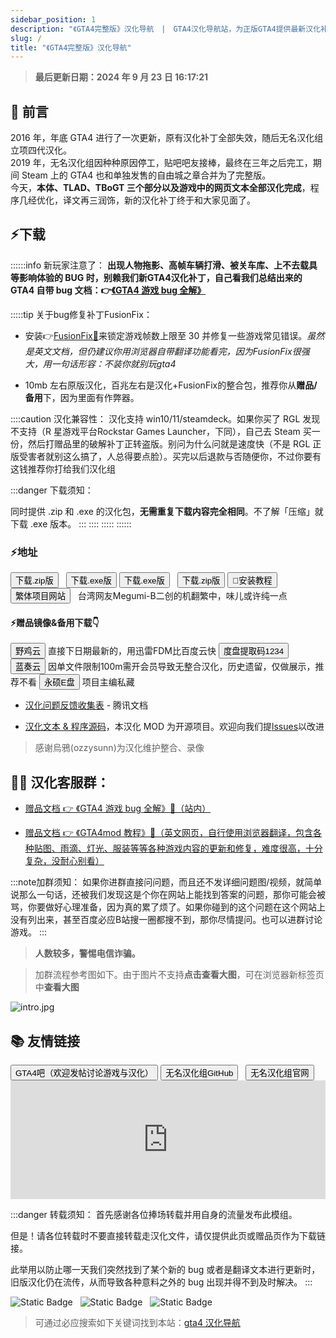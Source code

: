 ```yaml
---
sidebar_position: 1
description: "《GTA4完整版》汉化导航　|　GTA4汉化导航站，为正版GTA4提供最新汉化补丁"
slug: /
title: "《GTA4完整版》汉化导航"
---
```


> **最后更新日期：2024 年 9 月 23 日 16:17:21**

## 📄 前言

2016 年，年底 GTA4 进行了一次更新，原有汉化补丁全部失效，随后无名汉化组立项四代汉化。<br/>
2019 年，无名汉化组因种种原因停工，贴吧吧友接棒，最终在三年之后完工，期间 Steam 上的 GTA4 也和单独发售的自由城之章合并为了完整版。<br/>
今天，**本体、TLAD、TBoGT 三个部分以及游戏中的网页文本全部汉化完成**，程序几经优化，译文再三润饰，新的汉化补丁终于和大家见面了。

## ⚡下载

::::::info 新玩家注意了：
**出现人物拖影、高帧车辆打滑、被关车库、上不去载具等影响体验的 BUG 时，别赖我们新GTA4汉化补丁，自己看我们总结出来的 GTA4 自带 bug 文档：👉[《GTA4 游戏 bug 全解》](../docs/GTA4%E6%B8%B8%E6%88%8F%E7%9B%B8%E5%85%B3%E9%97%AE%E9%A2%98%EF%BC%88%E6%97%A0%E5%85%B3%E6%B1%89%E5%8C%96%E8%A1%A5%E4%B8%81%EF%BC%89/1%EF%BC%9A%E6%B8%B8%E6%88%8F%E7%9B%B8%E5%85%B3%E9%97%AE%E9%A2%98.md)**


:::::tip 关于bug修复补丁FusionFix：
- 安装👉[FusionFix📄](https://github.com/ThirteenAG/GTAIV.EFLC.FusionFix/blob/master/readme.md)来锁定游戏帧数上限至 30 并修复一些游戏常见错误。*虽然是英文文档，但仍建议你用浏览器自带翻译功能看完，因为FusionFix很强大，用一句话形容：不装你就别玩gta4*
 
- 10mb 左右原版汉化，百兆左右是汉化+FusionFix的整合包，推荐你从**赠品/备用**下，因为里面有作弊器。


::::caution 汉化兼容性：
汉化支持 win10/11/steamdeck。如果你买了 RGL 发现不支持（R 星游戏平台Rockstar Games Launcher，下同），自己去 Steam 买一份，然后打赠品里的破解补丁正转盗版。别问为什么问就是速度快（不是 RGL 正版受害者就别这么搞了，人总得要点脸）。买完以后退款与否随便你，不过你要有这钱推荐你打给我们汉化组


:::danger 下载须知：

同时提供 .zip 和 .exe 的汉化包，**无需重复下载内容完全相同**。不了解「压缩」就下载 .exe 版本。
:::
::::
:::::
::::::

### ⚡地址


<Tabs  groupId="下载地址" queryString>
  <TabItem value="原版" label="原版">
    <Link to="https://cloudflare-imgbed-4n1.pages.dev/file/1727105849241_GTA4汉化补丁2023-07-04.zip"  >
      <button class="button button--secondary">下载.zip版</button>
    </Link>&nbsp;
    <Link to="https://cloudflare-imgbed-4n1.pages.dev/file/1727106008861_GTA4汉化补丁2023-07-04.exe"  >
      <button class="button button--secondary">下载.exe版</button>
    </Link>     
  </TabItem>
  <TabItem value="整合包" label="整合包">
    <Link to="https://acbox.app/f/22zmI8/GTA4%E6%B1%89%E5%8C%96%E8%A1%A5%E4%B8%812024-09-13.exe"  >
      <button class="button button--secondary">下载.exe版</button>
    </Link>&nbsp;
    <Link to="https://acbox.app/f/9Njbhq/GTA4%E6%B1%89%E5%8C%96%E8%A1%A5%E4%B8%812024-09-13.zip"  >
      <button class="button button--secondary">下载.zip版</button>
    </Link> 
  </TabItem>
  <TabItem value="安装教程" label="安装教程">
  <Link href="./安装汉化/0：安装说明"  >
    <button class="button button--secondary">📒安装教程</button>
  </Link>
  </TabItem>
  <TabItem value="繁体中文" label="繁体中文">
  <Link href="https://github.com/Megumi-B/GTA4_FullTran_CHT">
    <button class="button button--secondary">繁体项目网站</button>
  </Link>&nbsp;
  台湾网友Megumi-B二创的机翻繁中，味儿或许纯一点
  </TabItem> 
</Tabs>

#### ⚡赠品镜像&备用下载👇


<Tabs  groupId="备用" queryString>
  <TabItem value="野鸡云" label="野鸡云">
    <Link to="https://acbox.app/s/0QXQIb">
      <button class="button button--secondary">野鸡云</button>
    </Link> 
  直接下日期最新的，用迅雷FDM比百度云快
  </TabItem>
  <TabItem value="度盘" label="度盘">
    <Link to="https://pan.baidu.com/share/init?surl=lYiAaFVzQGpJD79Fx56ZZw&pwd=1234">
      <button class="button button--secondary">度盘提取码1234</button>
    </Link>
  </TabItem>
  <TabItem value="蓝奏云" label="蓝奏云">
  <Link href="./安装汉化/0：安装说明">
    <button class="button button--secondary">蓝奏云</button>
  </Link>
  因单文件限制100m需开会员导致无整合汉化，历史遗留，仅做展示，推荐不看
  </TabItem>
  <TabItem value="永硕" label="永硕">
  <Link href="https://bigsb250.ysepan.com">
    <button class="button button--secondary">永硕E盘</button>
  </Link>项目主编私藏
  </TabItem> 
</Tabs>

- [汉化问题反馈收集表](https://docs.qq.com/form/page/DQXdCd1BwT1VrbXV5) - 腾讯文档

- [汉化文本 & 程序源码](https://github.com/GTAIV-Complete-Edition-text)，本汉化 MOD 为开源项目。欢迎向我们提[lssues](https://github.com/GTAIV-Complete-Edition-text/feedback-IV.CHS/issues)以改进

> 感谢烏鴉(ozzysunn)为汉化维护整合、录像

## 👨🏿 汉化客服群：

- [赠品文档 👉 《GTA4 游戏 bug 全解》📄（站内）](./GTA4%E6%B8%B8%E6%88%8F%E7%9B%B8%E5%85%B3%E9%97%AE%E9%A2%98%EF%BC%88%E6%97%A0%E5%85%B3%E6%B1%89%E5%8C%96%E8%A1%A5%E4%B8%81%EF%BC%89/1%EF%BC%9A%E6%B8%B8%E6%88%8F%E7%9B%B8%E5%85%B3%E9%97%AE%E9%A2%98.md)

- [赠品文档 👉 《GTA4mod 教程》📄（英文网页，自行使用浏览器翻译，包含各种贴图、雨滴、灯光、服装等等各种游戏内容的更新和修复，难度很高，十分复杂，没耐心别看）](https://gillian-guide.github.io/)

:::note加群须知：
如果你进群直接问问题，而且还不发详细问题图/视频，就简单说那么一句话，还被我们发现这是个你在网站上能找到答案的问题，那你可能会被骂，你要做好心理准备，因为真的累了烦了。如果你碰到的这个问题在这个网站上没有列出来，甚至百度必应B站搜一圈都搜不到，那你尽情提问。也可以进群讨论游戏。
:::

> **人数较多，警惕电信诈骗。**



<Click />

> 加群流程参考图如下。由于图片不支持**点击查看大图**，可在浏览器新标签页中**查看大图**

![intro.jpg](https://cloudflare-imgbed-4n1.pages.dev/file/1734112409823_intro.jpg)

## 📚 友情链接


<Tabs  groupId="友情链接" queryString>
  <TabItem value="贴吧" label="贴吧">
    <Link to="https://tieba.baidu.com/f?kw=gta4">
      <button class="button button--secondary">GTA4吧（欢迎发帖讨论游戏与汉化）</button>
    </Link>
  </TabItem>
  <TabItem value="无名汉化组💻" label="无名汉化组💻">
    <Link to="https://github.com/WMHHZ">
      <button class="button button--secondary">无名汉化组GitHub</button>
    </Link>&nbsp;
    <Link to="https://wmhhz.github.io">
      <button class="button button--secondary">无名汉化组官网</button>
    </Link> 
  </TabItem>  
  <TabItem value="购买正版🎮" label="购买正版🎮">      
    <iframe src="https://store.steampowered.com/widget/12210/?t=steam%E6%AD%A3%E7%89%88%E8%B4%AD%E4%B9%B0%E9%A1%B5" frameborder="0" width="100%" height="190">
    </iframe>
  </TabItem>
</Tabs>

:::danger 转载须知：
首先感谢各位捧场转载并用自身的流量发布此模组。


但是！请各位转载时不要直接转载走汉化文件，请仅提供此页或赠品页作为下载链接。

此举用以防止哪一天我们突然找到了某个新的 bug 或者是翻译文本进行更新时，旧版汉化仍在流传，从而导致各种意料之外的 bug 出现并得不到及时解决。
:::

<span >
<img alt="Static Badge" style={{display: 'inline-block' }} src="https://img.shields.io/badge/%E4%B8%8B%E8%BD%BD%E9%87%8F-30%2C000%2B-blue" />
&nbsp;
<img alt="Static Badge"  style={{display: 'inline-block' }}  src="https://img.shields.io/badge/%E6%80%BB%E8%AE%BF%E5%AE%A2-300%2C000%2B-green" />
&nbsp;
<img alt="Static Badge" style={{display: 'inline-block' }}   src="https://img.shields.io/badge/%E6%80%BB%E7%BE%A4%E5%91%98-1%2C300%2B-yellow"/>

 </span>

<br />

> 可通过必应搜索如下关键词找到本站：[gta4 汉化导航](https://cn.bing.com/search?q=gta4%E6%B1%89%E5%8C%96%E5%AF%BC%E8%88%AA)

